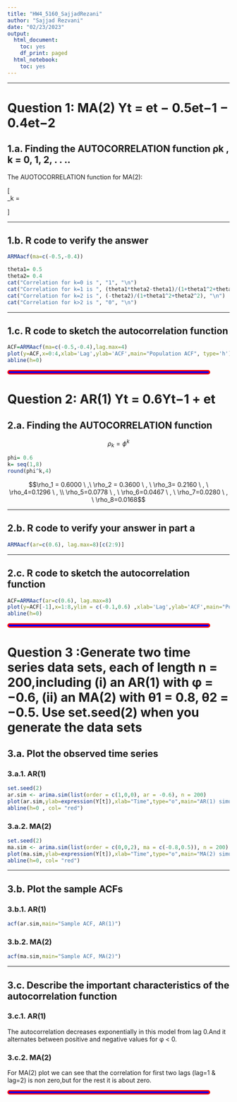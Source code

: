 ```yaml
---
title: "HW4_5160_SajjadRezani"
author: "Sajjad Rezvani"
date: "02/23/2023"
output:
  html_document:
    toc: yes
    df_print: paged
  html_notebook:
    toc: yes
---
```


---


# Question 1: MA(2) Yt = et − 0.5et−1 − 0.4et−2

## 1.a. Finding the AUTOCORRELATION function ρk , k = 0, 1, 2, . . ..   

The AUOTOCORRELATION function for MA(2):  


\[   
\rho_k = 
     \begin{cases}
       \text{1} &\quad\text{if k=0}\\
       \frac{\theta_1\theta_2-\theta_1 }{1+\theta^2_1+\theta^2_2} &\quad\text{if  k=1} \\
       -\frac{\theta_2}{1+\theta^2_1+\theta^2_2} &\quad\text{if  k=2}\\
       \text{0} &\quad\text{k>2} \\ 
     \end{cases}
\]

---

## 1.b. R code to verify the answer   
```r
ARMAacf(ma=c(-0.5,-0.4))
```
```r
theta1= 0.5
theta2= 0.4
cat("Correlation for k=0 is ", "1", "\n") 
cat("Correlation for k=1 is ", (theta1*theta2-theta1)/(1+theta1^2+theta2^2), "\n")
cat("Correlation for k=2 is ", (-theta2)/(1+theta1^2+theta2^2), "\n")
cat("Correlation for k>2 is ", "0", "\n")
```

---

## 1.c. R code to sketch the autocorrelation function  
```r
ACF=ARMAacf(ma=c(-0.5,-0.4),lag.max=4)
plot(y=ACF,x=0:4,xlab='Lag',ylab='ACF',main="Population ACF", type='h')
abline(h=0)
```


<hr style=" height:4px; width:90%; border:3px solid red; border-radius:12px; background-color: blue">


# Question 2: AR(1)   Yt = 0.6Yt−1 + et

## 2.a. Finding the AUTOCORRELATION function  

$$\rho_k = \phi^k$$   
```r
phi= 0.6
k= seq(1,8)
round(phi^k,4)
```
$$\rho_1 = 0.6000 \ ,\ \rho_2 = 0.3600 \ , \ \rho_3= 0.2160 \ , \ \rho_4=0.1296 \ , \\ \rho_5=0.0778  \ , \ \rho_6=0.0467  \ , \ \rho_7=0.0280 \ , \ \rho_8=0.0168$$   

---

## 2.b. R code to verify your answer in part a  
```r
ARMAacf(ar=c(0.6), lag.max=8)[c(2:9)]
```

---

## 2.c. R code to sketch the autocorrelation function   
```r
ACF=ARMAacf(ar=c(0.6), lag.max=8)
plot(y=ACF[-1],x=1:8,ylim = c(-0.1,0.6) ,xlab='Lag',ylab='ACF',main="Population ACF", type='h')
abline(h=0)
```



<hr style=" height:4px; width:90%; border:3px solid red; border-radius:12px; background-color: blue">


# Question 3 :Generate two time series data sets, each of length n = 200,including (i) an AR(1) with φ = −0.6, (ii) an MA(2) with θ1 = 0.8, θ2 = −0.5. Use set.seed(2) when you generate the data sets 
## 3.a. Plot the observed time series  
### 3.a.1. AR(1)  
```r
set.seed(2)
ar.sim <- arima.sim(list(order = c(1,0,0), ar = -0.6), n = 200)
plot(ar.sim,ylab=expression(Y[t]),xlab="Time",type="o",main="AR(1) simulation")
abline(h=0 , col= "red")
```

### 3.a.2. MA(2)  
```r
set.seed(2)
ma.sim <- arima.sim(list(order = c(0,0,2), ma = c(-0.8,0.5)), n = 200)
plot(ma.sim,ylab=expression(Y[t]),xlab="Time",type="o",main="MA(2) simulation")
abline(h=0, col= "red")
```

---

## 3.b. Plot the sample ACFs  
### 3.b.1. AR(1)  
```r
acf(ar.sim,main="Sample ACF, AR(1)")
```

### 3.b.2. MA(2)  
```r
acf(ma.sim,main="Sample ACF, MA(2)")
```

---

## 3.c. Describe the important characteristics of the autocorrelation function    
### 3.c.1. AR(1)  
The autocorrelation decreases exponentially in this model from lag 0.And it alternates between positive and negative values for φ < 0.   

### 3.c.2. MA(2)  
For MA(2) plot we can see that the correlation for first two lags (lag=1 & lag=2) is non zero,but for the rest it is about zero.


<hr style=" height:4px; width:90%; border:3px solid red; border-radius:12px; background-color: blue">

